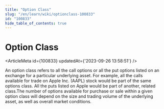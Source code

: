 ```yaml
---
title: "Option Class"
slug: "/en/learn/wiki/optionclass-100833"
id: "100833"
hide_table_of_contents: true
---
```



# Option Class

<ArticleMeta id={100833} updatedAt={'2023-09-26 13:58:51'} />
<div className='border-solid border-b border-t-0 my-4 border-[var(--ifm-color-gray-300)]' />

An option class refers to all the call options or all the put options listed on an exchange for a particular underlying asset. For example, all the calls available for trade on Apple Inc. (AAPL) stock would be part of the same options class. All the puts listed on Apple would be part of another, related class.The number of options available for purchase or sale within a given option class will depend on the size and trading volume of the underlying asset, as well as overall market conditions.
